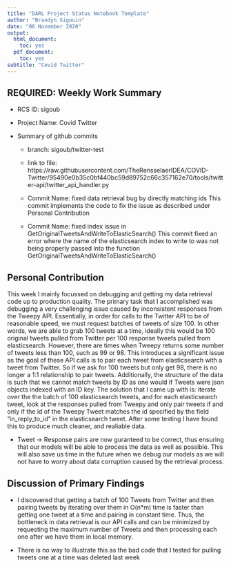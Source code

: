 ```yaml
---
title: "DARL Project Status Notebook Template"
author: "Brandyn Sigouin"
date: "06 November 2020"
output:
  html_document:
    toc: yes
  pdf_document:
    toc: yes
subtitle: "Covid Twitter"
---
```



## REQUIRED: Weekly Work Summary	

* RCS ID: sigoub
* Project Name: Covid Twitter

    
* Summary of github commits 

    * branch: sigoub/twitter-test
    * link to file: https://raw.githubusercontent.com/TheRensselaerIDEA/COVID-Twitter/95490e0b35c0bf440bc59d89752c66c357162e70/tools/twitter-api/twitter_api_handler.py
    
    * Commit Name: fixed data retrieval bug by directly matching ids
      This commit implements the code to fix the issue as described under Personal Contribution
      
    * Commit Name: fixed index issue in GetOriginalTweetsAndWriteToElasticSearch()
      This commit fixed an error where the name of the elasticsearch index to write to was not being
      properly passed into the function GetOriginalTweetsAndWriteToElasticSearch()
    
    

## Personal Contribution	

This week I mainly focussed on debugging and getting my data retrieval code up to production quality. The primary task that I accomplished was debugging a very challenging issue caused by inconsistent responses from the Tweepy API. Essentially, in order for calls to the Twitter API to be of reasonable speed, we must request batches of tweets of size 100. In other words, we are able to grab 100 tweets at a time, ideally this would be 100 original tweets pulled from Twitter per 100 response tweets pulled from elasticsearch. However, there are times when Tweepy returns some number of tweets less than 100, such as 99 or 98. This introduces a significant issue as the goal of these API calls is to pair each tweet from elasticsearch with a tweet from Twitter. So if we ask for 100 tweets but only get 98, there is no longer a 1:1 relationship to pair tweets. Additionally, the structure of the data is such that we cannot match tweets by ID as one would if Tweets were json objects indexed with an ID key. The solution that I came up with is: iterate over the the batch of 100 elasticsearch tweets, and for each elasticsearch tweet, look at the responses pulled from Tweepy and only pair tweets if and only if the id of the Tweepy Tweet matches the id specified by the field "in_reply_to_id" in the elasticsearch tweet. After some testing I have found this to produce much cleaner, and realiable data. 

* Tweet -> Response pairs are now guranteed to be correct, thus ensuring that our models will be able to process the data as well as possible. This will also save us time in the future when we debug our models as we will not have to worry about data corruption caused by the retrieval process.

## Discussion of Primary Findings 	

* I discovered that getting a batch of 100 Tweets from Twitter and then pairing tweets by iterating over them in O(n*m) time is faster than getting one tweet at a time and pairing in constant time. Thus, the bottleneck in data retrieval is our API calls and can be minimized by requesting the maximum number of Tweets and then processing each one after we have them in local memory.

* There is no way to illustrate this as the bad code that I tested for pulling tweets one at a time was deleted last week

